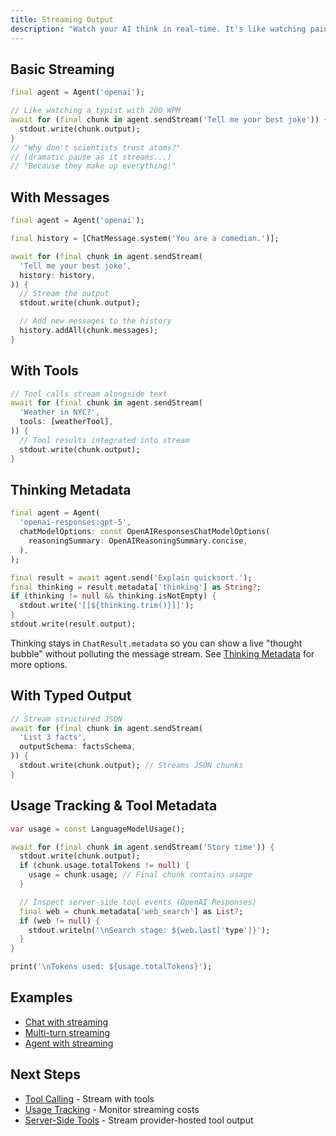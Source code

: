 ```yaml
---
title: Streaming Output
description: "Watch your AI think in real-time. It's like watching paint dry, but faster."
---
```


## Basic Streaming

```dart
final agent = Agent('openai');

// Like watching a typist with 200 WPM
await for (final chunk in agent.sendStream('Tell me your best joke')) {
  stdout.write(chunk.output); 
}
// "Why don't scientists trust atoms?"
// (dramatic pause as it streams...)
// "Because they make up everything!"
```

## With Messages

```dart
final agent = Agent('openai');

final history = [ChatMessage.system('You are a comedian.')];

await for (final chunk in agent.sendStream(
  'Tell me your best joke',
  history: history,
)) {
  // Stream the output
  stdout.write(chunk.output); 

  // Add new messages to the history
  history.addAll(chunk.messages);
}
```

## With Tools

```dart
// Tool calls stream alongside text
await for (final chunk in agent.sendStream(
  'Weather in NYC?',
  tools: [weatherTool],
)) {
  // Tool results integrated into stream
  stdout.write(chunk.output);
}
```

## Thinking Metadata

```dart
final agent = Agent(
  'openai-responses:gpt-5',
  chatModelOptions: const OpenAIResponsesChatModelOptions(
    reasoningSummary: OpenAIReasoningSummary.concise,
  ),
);

final result = await agent.send('Explain quicksort.');
final thinking = result.metadata['thinking'] as String?;
if (thinking != null && thinking.isNotEmpty) {
  stdout.write('[[${thinking.trim()}]]');
}
stdout.write(result.output);
```

Thinking stays in `ChatResult.metadata` so you can show a live "thought bubble"
without polluting the message stream. See [Thinking Metadata](/thinking) for
more options.

## With Typed Output

```dart
// Stream structured JSON
await for (final chunk in agent.sendStream(
  'List 3 facts',
  outputSchema: factsSchema,
)) {
  stdout.write(chunk.output); // Streams JSON chunks
}
```

## Usage Tracking & Tool Metadata

```dart
var usage = const LanguageModelUsage();

await for (final chunk in agent.sendStream('Story time')) {
  stdout.write(chunk.output);
  if (chunk.usage.totalTokens != null) {
    usage = chunk.usage; // Final chunk contains usage
  }

  // Inspect server-side tool events (OpenAI Responses)
  final web = chunk.metadata['web_search'] as List?;
  if (web != null) {
    stdout.writeln('\nSearch stage: ${web.last['type']}');
  }
}

print('\nTokens used: ${usage.totalTokens}');
```

## Examples

- [Chat with streaming](https://github.com/csells/dartantic_ai/blob/main/packages/dartantic_ai/example/bin/chat.dart)
- [Multi-turn streaming](https://github.com/csells/dartantic_ai/blob/main/packages/dartantic_ai/example/bin/multi_turn_chat.dart)
- [Agent with streaming](https://github.com/csells/dartantic_ai/blob/main/packages/dartantic_ai/example/bin/agent.dart)

## Next Steps

- [Tool Calling](/tool-calling) - Stream with tools
- [Usage Tracking](/usage-tracking) - Monitor streaming costs
- [Server-Side Tools](/server-side-tools) - Stream provider-hosted tool output
